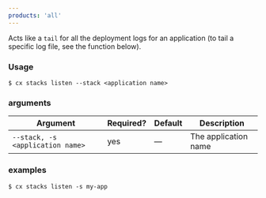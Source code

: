 ```yaml
---
products: 'all'
---
```


Acts like a `tail` for all the deployment logs for an application (to tail a specific log file, see the function below).

### Usage

```shell
$ cx stacks listen --stack <application name>
```

### arguments

| Argument | Required? | Default | Description |
|  ---  |  ---  |  ---  |  ---  |
| `--stack, -s <application name>` | yes | — | The application name |

### examples

```shell
$ cx stacks listen -s my-app
```

